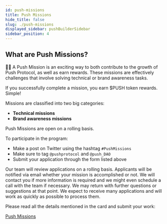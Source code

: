 ```yaml
---
id: push-missions
title: Push Missions
hide_title: false
slug: ./push-missions
displayed_sidebar: pushBuilderSidebar
sidebar_position: 4
---
```


## What are Push Missions?

☝🏼 A Push Mission is an exciting way to both contribute to the growth of Push Protocol, as well as earn rewards. These missions are effectively challenges that involve solving technical or brand awareness tasks.

If you successfully complete a mission, you earn $PUSH token rewards. Simple!

Missions are classified into two big categories:
- **Technical missions**
- **Brand awareness missions**

Push Missions are open on a rolling basis.

To participate in the program:

- Make a post on Twitter using the hashtag `#PushMissions`
- Make sure to tag `@pushprotocol` and `@push_DAO`
- Submit your application through the form listed above

Our team will review applications on a rolling basis. Applicants will be notified via email whether your mission is accomplished or not. We will contact you if more information is required and we might even schedule a call with the team if necessary. We may return with further questions or suggestions at that point. We expect to receive many applications and will work as quickly as possible to process them.

Please read all the details mentioned in the card and submit your work:

[Push Missions](https://www.notion.so/pushprotocol/Push-Missions-b38048e307d949aeaf807f40396cc731)
